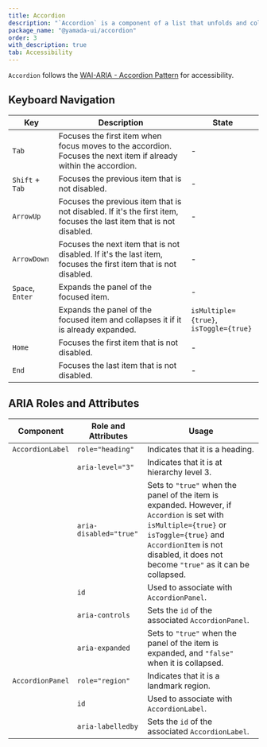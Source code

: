 ```yaml
---
title: Accordion
description: "`Accordion` is a component of a list that unfolds and collapses information."
package_name: "@yamada-ui/accordion"
order: 3
with_description: true
tab: Accessibility
---
```


`Accordion` follows the [WAI-ARIA - Accordion Pattern](https://www.w3.org/WAI/ARIA/apg/patterns/accordion/) for accessibility.

## Keyboard Navigation

| Key              | Description                                                                                                         | State                                  |
| ---------------- | ------------------------------------------------------------------------------------------------------------------- | -------------------------------------- |
| `Tab`            | Focuses the first item when focus moves to the accordion. Focuses the next item if already within the accordion.    | -                                      |
| `Shift` + `Tab`  | Focuses the previous item that is not disabled.                                                                     | -                                      |
| `ArrowUp`        | Focuses the previous item that is not disabled. If it's the first item, focuses the last item that is not disabled. | -                                      |
| `ArrowDown`      | Focuses the next item that is not disabled. If it's the last item, focuses the first item that is not disabled.     | -                                      |
| `Space`, `Enter` | Expands the panel of the focused item.                                                                              | -                                      |
|                  | Expands the panel of the focused item and collapses it if it is already expanded.                                   | `isMultiple={true}`, `isToggle={true}` |
| `Home`           | Focuses the first item that is not disabled.                                                                        | -                                      |
| `End`            | Focuses the last item that is not disabled.                                                                         | -                                      |

## ARIA Roles and Attributes

| Component        | Role and Attributes    | Usage                                                                                                                                                                                                                          |
| ---------------- | ---------------------- | ------------------------------------------------------------------------------------------------------------------------------------------------------------------------------------------------------------------------------ |
| `AccordionLabel` | `role="heading"`       | Indicates that it is a heading.                                                                                                                                                                                                |
|                  | `aria-level="3"`       | Indicates that it is at hierarchy level 3.                                                                                                                                                                                     |
|                  | `aria-disabled="true"` | Sets to `"true"` when the panel of the item is expanded. However, if `Accordion` is set with `isMultiple={true}` or `isToggle={true}` and `AccordionItem` is not disabled, it does not become `"true"` as it can be collapsed. |
|                  | `id`                   | Used to associate with `AccordionPanel`.                                                                                                                                                                                       |
|                  | `aria-controls`        | Sets the `id` of the associated `AccordionPanel`.                                                                                                                                                                              |
|                  | `aria-expanded`        | Sets to `"true"` when the panel of the item is expanded, and `"false"` when it is collapsed.                                                                                                                                   |
| `AccordionPanel` | `role="region"`        | Indicates that it is a landmark region.                                                                                                                                                                                        |
|                  | `id`                   | Used to associate with `AccordionLabel`.                                                                                                                                                                                       |
|                  | `aria-labelledby`      | Sets the `id` of the associated `AccordionLabel`.                                                                                                                                                                              |
